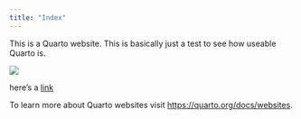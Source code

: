 ```yaml
---
title: "Index"
---
```


This is a Quarto website. This is basically just a test to see how useable Quarto is.

![](images/roseimage.jfif)

here's a [link](https://roseinstitute.org/)

To learn more about Quarto websites visit <https://quarto.org/docs/websites>.
